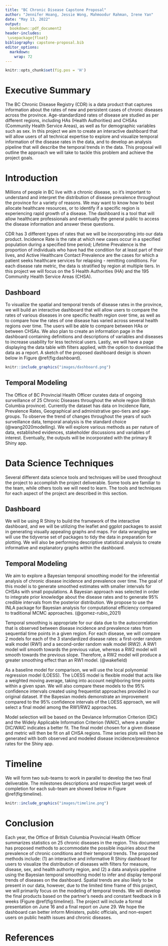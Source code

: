 ```yaml
---
title: "BC Chronic Disease Capstone Proposal"
author: "Jennifer Hoang, Jessie Wong, Mahmoodur Rahman, Irene Yan"
date: "May 13, 2022"
output: 
  bookdown::pdf_document2
header-includes:
 \usepackage{float}
bibliography: capstone-proposal.bib
editor_options: 
  markdown: 
    wrap: 72
---
```


```r
knitr::opts_chunk$set(fig.pos = 'H')
```

\newpage

# Executive Summary

The BC Chronic Disease Registry (CDR) is a data product that captures
information about the rates of new and persistent cases of chronic
diseases across the province. Age-standardized rates of disease are
studied as per different regions, including HAs (Health Authorities) and
CHSAs (Community Health Service Areas), as well as for demographic
variables such as sex. In this project we aim to create an interactive
dashboard that will allow users of all technical expertise to explore
and visualize temporal information of the disease rates in the data, and
to develop an analysis pipeline that will describe the temporal trends
in the data. This proposal will outline the approach we will take to
tackle this problem and achieve the project goals.

\newpage

# Introduction

Millions of people in BC live with a chronic disease, so it's important
to understand and interpret the distribution of disease prevalence
throughout the province for a variety of reasons. We may want to know
how to best allocate healthcare resources, or to identify if a specific
region is experiencing rapid growth of a disease. The dashboard is a
tool that will allow healthcare professionals and eventually the general
public to access the disease information and answer these questions.

CDR has 3 different types of rates that we will be incorporating into
our data product. Incidence Rate is the rate at which new cases occur in
a specified population during a specified time period; Lifetime
Prevalence is the proportion of individuals who have had the condition
for at least part of their lives, and Active Healthcare Contact
Prevalence are the cases for which a patient seeks healthcare services
for relapsing - remitting conditions. For each disease rate metric, the
data is stratified by region at multiple tiers. In this project we will
focus on the 5 Health Authorities (HA) and the 195 Community Health
Service Areas (CHSA).

## Dashboard

To visualize the spatial and temporal trends of disease rates in the
province, we will build an interactive dashboard that will allow users
to compare the rates of various diseases in one specific health region
over time, as well as to compare how the rates of one disease has varied
across several health regions over time. The users will be able to
compare between HAs or between CHSAs. We also plan to create an
information page in the dashboard containing definitions and
descriptions of variables and diseases to increase usability for less
technical users. Lastly, we will have a page displaying the data table
with filters applied, with the option to download the data as a report.
A sketch of the proposed dashboard design is shown below in Figure
\@ref(fig:dashboard).

```r
knitr::include_graphics("images/dashboard.png")
```

## Temporal Modeling

The Office of BC Provincial Health Officer curates data of ongoing
surveillance of 25 Chronic Diseases throughout the whole region (British
Columbia province). Currently the dataset has data on Incidence Rate,
Prevalence Rates, Geographical and administrative geo-tiers and
age-groups. To observe the trend of changes throughout the years of such
surveillance data, temporal analysis is the standard choice
(@wang2020modelling). We will explore various methods as per nature of
data, established evidences, stakeholder discussions and variables of
interest. Eventually, the outputs will be incorporated with the primary
R Shiny app.

# Data Science Techniques

Several different data science tools and techniques will be used
throughout the project to accomplish the project deliverable. Some tools
are familiar to the team, while others tools we will need to learn. The
tools and techniques for each aspect of the project are described in
this section.

## Dashboard

We will be using R Shiny to build the framework of the interactive
dashboard, and we will be utilizing the leaflet and ggplot packages to
assist in generating visually appealing graphs and maps. For data
wrangling we will use the tidyverse set of packages to tidy the data in
preparation for plotting. We will also be performing descriptive
statistical analysis to create informative and explanatory graphs within
the dashboard.

## Temporal Modeling

We aim to explore a Bayesian temporal smoothing model for the
inferential analysis of chronic disease incidence and prevalence over
time. The goal of this model is to generate smoothed estimates with
smaller intervals for CHSAs with small populations. A Bayesian approach
was selected in order to integrate prior knowledge about the disease
rates and to generate 95% credible intervals from the posterior
distribution. We propose to use the INLA package for Bayesian analysis
for computational efficiency compared to traditional MCMC approaches.
(@gomez-rubio_2021)

Temporal smoothing is appropriate for our data due to the
autocorrelation that is observed between disease incidence and
prevalence rates from sequential time points in a given region. For each
disease, we will compare 2 models for each of the 3 standardized disease
rates: a first-order random walk model (RW1) and a second-order random
walk model (RW2). A RW1 model will smooth towards the previous value,
whereas a RW2 model will smooth towards the previous slope. Therefore, a
RW2 model will produce a greater smoothing effect than an RW1 model.
(@wakefield)

As a baseline model for comparison, we will use the local polynomial
regression model (LOESS). The LOESS model is flexible model that acts
like a weighted moving average, taking into account neighboring time
points within a given span. We will also compare these models to the 95%
confidence intervals created using frequentist approaches provided in
our original dataset. If the Bayesian models demonstrate an improvement
compared to the 95% confidence intervals of the LOESS approach, we will
select a final model among the RW1/RW2 approaches.

Model selection will be based on the Deviance Information Criterion
(DIC) and the Widely Applicable Information Criterion (WAIC), where a
smaller DIC/WAIC indicates a better fit. The final model chosen for a
given disease and metric will then be fit on all CHSA regions. Time
series plots will then be generated with both observed and modeled
disease incidence/prevalence rates for the Shiny app.

# Timeline

We will form two sub-teams to work in parallel to develop the two final
deliverable. The milestones descriptions and respective target week of
completion for each sub-team are showed below in Figure
\@ref(fig:timeline).

```r
knitr::include_graphics("images/timeline.png")
```

# Conclusion

Each year, the Office of British Columbia Provincial Health Officer
summarizes statistics on 25 chronic diseases in the region. This
document has proposed methods to accommodate the possible inquiries
about the prevalence of chronic conditions and their temporal trends.
The proposed methods include: (1) an interactive and informative R Shiny
dashboard for users to visualize the distribution of diseases with
filters for measure, disease, sex, and health authority region, and (2)
a data analysis pipeline using the Bayesian temporal smoothing model to
infer and display temporal trends of diseases on the dashboard. Spatial
trends are also likely to be present in our data, however, due to the
limited time frame of this project, we will primarily focus on the
modeling of temporal trends. We will develop the final products based on
the partner's needs and constant feedback in 8 weeks (Figure
\@ref(fig:timeline)). The project will include a formal presentation on
June 16 and a final report on June 29. We hope the dashboard can better
inform Ministers, public officials, and non-expert users on public
health issues and chronic diseases.

# References
